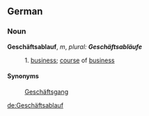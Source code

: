 ==German==
===Noun===
'''Geschäftsablauf''', ''m'', ''plural: '''Geschäftsabläufe'''''

:1. [[business]]; [[course]] of [[business]]

====Synonyms====
:[[Geschäftsgang]]

[[de:Geschäftsablauf]]
